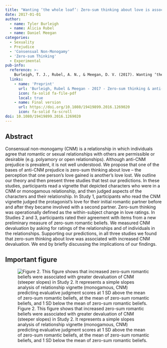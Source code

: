 ```yaml
---
title: "Wanting ‘the whole loaf’: Zero-sum thinking about love is associated with prejudice against consensual non-monogamists"
date: 2017-01-01
author:
  - name: Tyler Burleigh
  - name: Alicia Rubel
  - name: Daniel Meegan
categories: 
  - Sexuality
  - Prejudice
  - 'Consensual Non-Monogamy'
  - 'Zero-sum Thinking'
  - Experimental
pub-info:
  reference: >-
    Burleigh, T. J., Rubel, A. N., & Meegan, D. V. (2017). Wanting ‘the whole loaf’: Zero-sum thinking about love is associated with prejudice against consensual non-monogamists. Psychology & Sexuality, 8(1-2), 24-40. doi: <a href="https://doi.org/10.1080/19419899.2016.1269020"><code>10.1080/19419899.2016.1269020</code></a>
  links:
    - name: 'Preprint'
      url: 'Burleigh, Rubel & Meegan - 2017 - Zero-sum thinking & anti-CNM prejudice.pdf'
      icon: fa-solid fa-file-pdf
      local: true
    - name: Final version
      url: https://doi.org/10.1080/19419899.2016.1269020
      icon: fa-solid fa-scroll
doi: 10.1080/19419899.2016.1269020
---
```


## Abstract

Consensual non-monogamy (CNM) is a relationship in which individuals agree that romantic or sexual relationships with others are permissible or desirable (e.g. polyamory or open relationships). Although anti-CNM prejudice is prevalent, it is not well understood. We propose that one of the bases of anti-CNM prejudice is zero-sum thinking about love – the perception that one person’s love gained is another’s love lost. We outline our theory and then present three studies that test our predictions. In these studies, participants read a vignette that depicted characters who were in a CNM or monogamous relationship, and then judged aspects of the characters and their relationship. In Study 1, participants who read the CNM vignette judged the protagonist’s love for their initial romantic partner before and after they became involved with a second partner. Zero-sum thinking was operationally defined as the within-subject change in love ratings. In Studies 2 and 3, participants rated their agreement with items from a new preliminary measure of zero-sum romantic beliefs. We measured CNM devaluation by asking for ratings of the relationships and of individuals in the relationships. Supporting our predictions, in all three studies we found that zero-sum thinking about love was associated with increased CNM devaluation. We end by briefly discussing the implications of our findings.


## Important figure

![Figure 2. This figure shows that increased zero-sum romantic beliefs were associated with greater devaluation of CNM (steeper slopes) in Study 2. It represents a simple slopes analysis of relationship vignette (monogamous, CNM) predicting evaluative judgment scores at 1 SD above the mean of zero-sum romantic beliefs, at the mean of zero-sum romantic beliefs, and 1 SD below the mean of zero-sum romantic beliefs.](fig2.jpg)
